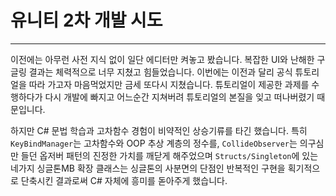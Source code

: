 # 유니티 2차 개발 시도

---

이전에는 아무런 사전 지식 없이 일단 에디터만 켜놓고 봤습니다. 복잡한 UI와 난해한 구글링 결과는 체력적으로 너무 지쳤고 힘들었습니다.
이번에는 이전과 달리 공식 튜토리얼을 따라 가고자 마음먹었지만 금세 또다시 지쳤습니다. 튜토리얼이 제공한 과제를 수행하다가 다시 개발에 빠지고 어느순간 지쳐버려 튜토리얼의 본질을 잊고 떠나버렸기 때문입니다.

하지만 C# 문법 학습과 고차함수 경험이 비약적인 상승기류를 타긴 했습니다.
특히 `KeyBindManager`는 고차함수와 OOP 추상 계층의 정수를,
`CollideObserver`는 의구심만 들던 옵저버 패턴의 진정한 가치를 깨닫게 해주었으며
`Structs/Singleton`에 있는 네가지 싱글톤MB 확장 클래스는 싱글톤의 사분면의 단점인 반복적인 구현을 획기적으로 단축시킨 결과로써 C# 자체에 흥미를 돋아주게 했습니다.

<RepoCard repository="2d-project-for-learning-unity" />
